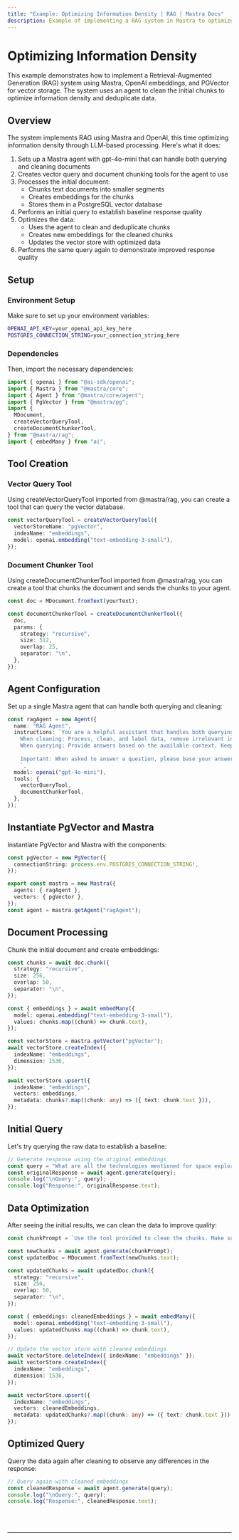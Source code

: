 ---
title: "Example: Optimizing Information Density | RAG | Mastra Docs"
description: Example of implementing a RAG system in Mastra to optimize information density and deduplicate data using LLM-based processing.
---


# Optimizing Information Density

This example demonstrates how to implement a Retrieval-Augmented Generation (RAG) system using Mastra, OpenAI embeddings, and PGVector for vector storage.
The system uses an agent to clean the initial chunks to optimize information density and deduplicate data.

## Overview

The system implements RAG using Mastra and OpenAI, this time optimizing information density through LLM-based processing. Here's what it does:

1. Sets up a Mastra agent with gpt-4o-mini that can handle both querying and cleaning documents
2. Creates vector query and document chunking tools for the agent to use
3. Processes the initial document:
   - Chunks text documents into smaller segments
   - Creates embeddings for the chunks
   - Stores them in a PostgreSQL vector database
4. Performs an initial query to establish baseline response quality
5. Optimizes the data:
   - Uses the agent to clean and deduplicate chunks
   - Creates new embeddings for the cleaned chunks
   - Updates the vector store with optimized data
6. Performs the same query again to demonstrate improved response quality

## Setup

### Environment Setup

Make sure to set up your environment variables:

```bash filename=".env"
OPENAI_API_KEY=your_openai_api_key_here
POSTGRES_CONNECTION_STRING=your_connection_string_here
```

### Dependencies

Then, import the necessary dependencies:

```typescript copy showLineNumbers filename="index.ts"
import { openai } from "@ai-sdk/openai";
import { Mastra } from "@mastra/core";
import { Agent } from "@mastra/core/agent";
import { PgVector } from "@mastra/pg";
import {
  MDocument,
  createVectorQueryTool,
  createDocumentChunkerTool,
} from "@mastra/rag";
import { embedMany } from "ai";
```

## Tool Creation

### Vector Query Tool

Using createVectorQueryTool imported from @mastra/rag, you can create a tool that can query the vector database.

```typescript copy showLineNumbers{8} filename="index.ts"
const vectorQueryTool = createVectorQueryTool({
  vectorStoreName: "pgVector",
  indexName: "embeddings",
  model: openai.embedding("text-embedding-3-small"),
});
```

### Document Chunker Tool

Using createDocumentChunkerTool imported from @mastra/rag, you can create a tool that chunks the document and sends the chunks to your agent.

```typescript copy showLineNumbers{14} filename="index.ts"
const doc = MDocument.fromText(yourText);

const documentChunkerTool = createDocumentChunkerTool({
  doc,
  params: {
    strategy: "recursive",
    size: 512,
    overlap: 25,
    separator: "\n",
  },
});
```

## Agent Configuration

Set up a single Mastra agent that can handle both querying and cleaning:

```typescript copy showLineNumbers{26} filename="index.ts"
const ragAgent = new Agent({
  name: "RAG Agent",
  instructions: `You are a helpful assistant that handles both querying and cleaning documents.
    When cleaning: Process, clean, and label data, remove irrelevant information and deduplicate content while preserving key facts.
    When querying: Provide answers based on the available context. Keep your answers concise and relevant.
    
    Important: When asked to answer a question, please base your answer only on the context provided in the tool. If the context doesn't contain enough information to fully answer the question, please state that explicitly.
    `,
  model: openai("gpt-4o-mini"),
  tools: {
    vectorQueryTool,
    documentChunkerTool,
  },
});
```

## Instantiate PgVector and Mastra

Instantiate PgVector and Mastra with the components:

```typescript copy showLineNumbers{41} filename="index.ts"
const pgVector = new PgVector({
  connectionString: process.env.POSTGRES_CONNECTION_STRING!,
});

export const mastra = new Mastra({
  agents: { ragAgent },
  vectors: { pgVector },
});
const agent = mastra.getAgent("ragAgent");
```

## Document Processing

Chunk the initial document and create embeddings:

```typescript copy showLineNumbers{49} filename="index.ts"
const chunks = await doc.chunk({
  strategy: "recursive",
  size: 256,
  overlap: 50,
  separator: "\n",
});

const { embeddings } = await embedMany({
  model: openai.embedding("text-embedding-3-small"),
  values: chunks.map((chunk) => chunk.text),
});

const vectorStore = mastra.getVector("pgVector");
await vectorStore.createIndex({
  indexName: "embeddings",
  dimension: 1536,
});

await vectorStore.upsert({
  indexName: "embeddings",
  vectors: embeddings,
  metadata: chunks?.map((chunk: any) => ({ text: chunk.text })),
});
```

## Initial Query

Let's try querying the raw data to establish a baseline:

```typescript copy showLineNumbers{73} filename="index.ts"
// Generate response using the original embeddings
const query = "What are all the technologies mentioned for space exploration?";
const originalResponse = await agent.generate(query);
console.log("\nQuery:", query);
console.log("Response:", originalResponse.text);
```

## Data Optimization

After seeing the initial results, we can clean the data to improve quality:

```typescript copy showLineNumbers{79} filename="index.ts"
const chunkPrompt = `Use the tool provided to clean the chunks. Make sure to filter out irrelevant information that is not space related and remove duplicates.`;

const newChunks = await agent.generate(chunkPrompt);
const updatedDoc = MDocument.fromText(newChunks.text);

const updatedChunks = await updatedDoc.chunk({
  strategy: "recursive",
  size: 256,
  overlap: 50,
  separator: "\n",
});

const { embeddings: cleanedEmbeddings } = await embedMany({
  model: openai.embedding("text-embedding-3-small"),
  values: updatedChunks.map((chunk) => chunk.text),
});

// Update the vector store with cleaned embeddings
await vectorStore.deleteIndex({ indexName: "embeddings" });
await vectorStore.createIndex({
  indexName: "embeddings",
  dimension: 1536,
});

await vectorStore.upsert({
  indexName: "embeddings",
  vectors: cleanedEmbeddings,
  metadata: updatedChunks?.map((chunk: any) => ({ text: chunk.text })),
});
```

## Optimized Query

Query the data again after cleaning to observe any differences in the response:

```typescript copy showLineNumbers{109} filename="index.ts"
// Query again with cleaned embeddings
const cleanedResponse = await agent.generate(query);
console.log("\nQuery:", query);
console.log("Response:", cleanedResponse.text);
```

<br />
<br />
<hr className="dark:border-[#404040] border-gray-300" />
<br />
<br />
<GithubLink
  link={
    "https://github.com/mastra-ai/mastra/blob/main/examples/basics/rag/cleanup-rag"
  }
/>

